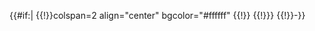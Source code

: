 {{#if:{{{par_value|}}}| {{!}}colspan=2 align="center" bgcolor="#ffffff" {{!}}
{{{!}} class ="borderless"
{{!}}-
{{!}} 
{{{par_value}}} 
{{!}}}
{{!}}-}}<noinclude>
{{Documentation}}
</noinclude>